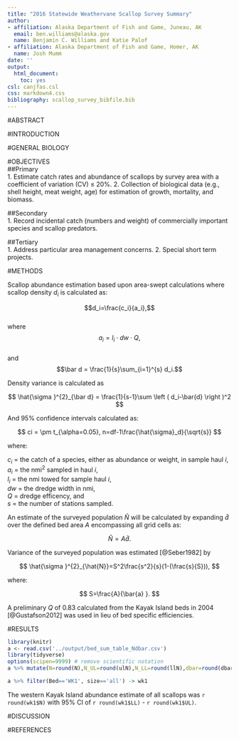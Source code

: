```yaml
---
title: "2016 Statewide Weathervane Scallop Survey Summary"
author:
- affiliation: Alaska Department of Fish and Game, Juneau, AK
  email: ben.williams@alaska.gov
  name: Benjamin C. Williams and Katie Palof
- affiliation: Alaska Department of Fish and Game, Homer, AK
  name: Josh Mumm
date: ''
output:
  html_document:
    toc: yes
csl: canjfas.csl
css: markdown4.css
bibliography: scallop_survey_bibfile.bib
---
```

#ABSTRACT  

#INTRODUCTION  

#GENERAL BIOLOGY  

#OBJECTIVES  
##Primary  
 1. Estimate catch rates and abundance of scallops by survey area with a coefficient of variation (CV) ≤ 20%.
 2. Collection of biological data (e.g., shell height, meat weight, age) for estimation of growth, mortality, and biomass.  

##Secondary  
 1. Record incidental catch (numbers and weight) of commercially important species and scallop predators.
 
##Tertiary  
 1. Address particular area management concerns.
 2. Special short term projects.
 
#METHODS  

Scallop abundance estimation based upon area-swept calculations where scallop density $d_i$ is calculated as:

$$d_i=\frac{c_i}{a_i},$$  
where  
$$a_i=l_i\cdot dw\cdot Q,$$  
and  
$$\bar d = \frac{1}{s}\sum_{i=1}^{s} d_i.$$

Density variance is calculated as  

$$
\hat{\sigma }^{2}_{\bar d} = \frac{1}{s-1}\sum \left ( d_i-\bar{d} \right )^2
$$

And 95% confidence intervals calculated as:  

$$
ci = \pm t_{\alpha=0.05}, n=df-1\frac{\hat{\sigma}_d}{\sqrt{s}}
$$

where: 

$c_i$ = the catch of a species, either as abundance or weight, in sample haul *i*,  
$a_i$ = the nmi^2^ sampled in haul *i*,  
$l_i$ = the nmi towed for sample haul *i*,  
*dw* = the dredge width in nmi,   
*Q* = dredge efficency, and   
*s* = the number of stations sampled.  

An estimate of the surveyed population $\hat{N}$ will be calculated by expanding $\bar{d}$ over the defined bed area *A* encompassing all grid cells as: 

$$
\hat{N}=A\bar{d}.
$$

Variance of the surveyed population was estimated [@Seber1982] by

$$
\hat{\sigma }^{2}_{\hat{N}}=S^2\frac{s^2}{s}(1-(\frac{s}{S})),
$$

where:  

$$
S=\frac{A}{\bar{a} }.
$$

A preliminary *Q* of 0.83 calculated from the Kayak Island beds in 2004 [@Gustafson2012] was used in lieu of bed specific efficiencies. 

#RESULTS  
```r
library(knitr)
a <- read.csv('../output/bed_sum_table_Ndbar.csv')
library(tidyverse)
options(scipen=9999) # remove scientific notation
a %>% mutate(N=round(N),N_UL=round(ulN),N_LL=round(llN),dbar=round(dbar),dbar_UL=round(uldbar),dbar_LL=round(lldbar)) %>% select(Bed, variable,N,N_UL,N_LL,dbar,dbar_UL,dbar_LL) %>% kable()

a %>% filter(Bed=='WK1', size=='all') -> wk1
```


The western Kayak Island abundance estimate of all scallops was ```r round(wk1$N)``` with 95% CI of ```r round(wk1$LL)``` - ```r round(wk1$UL)```.

#DISCUSSION  

#REFERENCES


